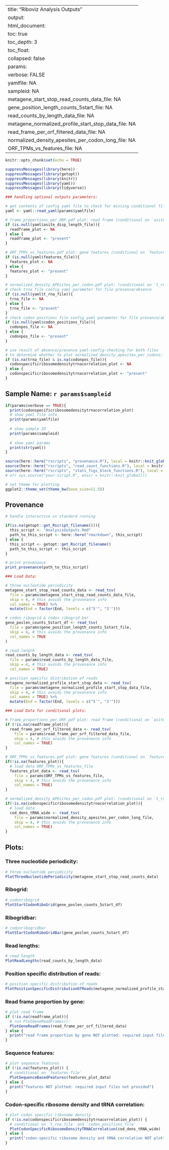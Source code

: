 
---
title: "Riboviz Analysis Outputs"
output: 
  html_document:
    toc: true
    toc_depth: 3
    toc_float:
      collapsed: false
params: 
  verbose: FALSE
  yamlfile: NA
  sampleid: NA
  metagene_start_stop_read_counts_data_file: NA
  gene_position_length_counts_5start_file: NA
  read_counts_by_length_data_file: NA
  metagene_normalized_profile_start_stop_data_file: NA
  read_frame_per_orf_filtered_data_file: NA
  normalized_density_apesites_per_codon_long_file: NA
  ORF_TPMs_vs_features_file: NA
---

```r
knitr::opts_chunk$set(echo = TRUE)

suppressMessages(library(here))
suppressMessages(library(getopt))
suppressMessages(library(knitr)) 
suppressMessages(library(yaml))
suppressMessages(library(tidyverse))
```

```r

### handling optional outputs parameters: 

# get contents of config yaml file to check for missing conditional files
yaml <- yaml::read_yaml(params$yamlfile)

# frame_proportions_per_ORF.pdf plot: read frame (conditional on `asite_disp_length_file`) 
if (is.null(yaml$asite_disp_length_file)){
  readframe_plot <- NA
} else {
  readframe_plot <- "present"
}

# ORF_TPMs_vs_features.pdf plot: gene features (conditional on `features_file`)
if (is.null(yaml$features_file)){
  features_plot <- NA
} else {
  features_plot <- "present"
}

# normalized_density_APEsites_per_codon.pdf plot: (conditional on `t_rna_file` and `codon_positions_file`)
# check trna file config yaml parameter for file presence/absence
if (is.null(yaml$t_rna_file)){
  trna_file <- NA
} else {
  trna_file <- "present"
}
# check codon positions file config yaml parameter for file presence/absence
if (is.null(yaml$codon_positions_file)){
  codonpos_file <- NA
} else {
  codonpos_file <- "present"
}

# use result of absence/presence yaml-config-checking for both files 
# to determine whether to plot normalized_density_apesites_per_codons:
if (is.na(trna_file) & is.na(codonpos_file)){
  codonspecificribosomedensitytrnacorrelation_plot <- NA
} else {
  codonspecificribosomedensitytrnacorrelation_plot <- "present"
}
```

## Sample Name: `r params$sampleid`

```r

if(params$verbose == TRUE){
  print(codonspecificribosomedensitytrnacorrelation_plot)
  # show yaml file info
  print(params$yamlfile)
  
  # show sample ID
  print(params$sampleid)
  
  # show yaml params
  print(str(yaml))
}
```

```r

source(here::here("rscripts", "provenance.R"), local = knitr::knit_global())
source(here::here("rscripts", "read_count_functions.R"), local = knitr::knit_global())
source(here::here("rscripts", "stats_figs_block_functions.R"), local = knitr::knit_global())
# o?r sys.source("your-script.R", envir = knitr::knit_global())

# set theme for plotting
ggplot2::theme_set(theme_bw(base_size=11.5))
```

## Provenance

```r
# handle interactive vs standard running

if(is.na(getopt::get_Rscript_filename())){
  this_script <- "AnalysisOutputs.Rmd"
  path_to_this_script <- here::here("rmarkdown", this_script)
} else {
  this_script <- getopt::get_Rscript_filename()
  path_to_this_script <- this_script
}

# print provenance
print_provenance(path_to_this_script)
```

```r

### Load Data: 

# three nucleotide periodicity
metagene_start_stop_read_counts_data <- read_tsv(
  file = params$metagene_start_stop_read_counts_data_file, 
  skip = 4, # this avoids the provenance info
  col_names = TRUE) %>%
  mutate(End = factor(End, levels = c("5'", "3'")))

# codon ribogrid & codon ribogrid bar
gene_poslen_counts_5start_df <- read_tsv(
  file = params$gene_position_length_counts_5start_file, 
  skip = 4, # this avoids the provenance info
  col_names = TRUE
)

# read length
read_counts_by_length_data <- read_tsv(
  file = params$read_counts_by_length_data_file, 
  skip = 4, # this avoids the provenance info
  col_names = TRUE)

# position specific distribution of reads 
metagene_normalized_profile_start_stop_data <- read_tsv(
  file = params$metagene_normalized_profile_start_stop_data_file, 
  skip = 4, # this avoids the provenance info
  col_names = TRUE) %>%
  mutate(End = factor(End, levels = c("5'", "3'")))

### Load Data for conditional plots:

# frame_proportions_per_ORF.pdf plot: read frame (conditional on `asite_disp_length_file`) 
if (!is.na(readframe_plot)){
  read_frame_per_orf_filtered_data <- read_tsv(
    file = params$read_frame_per_orf_filtered_data_file, 
    skip = 4, # this avoids the provenance info
    col_names = TRUE)
}

# ORF_TPMs_vs_features.pdf plot: gene features (conditional on `features-file`)
if(!is.na(features_plot)){
  # load data ORF_TPMs_vs_features_file
  features_plot_data <- read_tsv(
    file = params$ORF_TPMs_vs_features_file, 
    skip = 4, # this avoids the provenance info
    col_names = TRUE)
}

# normalized_density_APEsites_per_codon.pdf plot: (conditional on `t_rna_file` and `codon_positions_file`)
if(!is.na(codonspecificribosomedensitytrnacorrelation_plot)){
  # load data 
  cod_dens_tRNA_wide <- read_tsv(
    file = params$normalized_density_apesites_per_codon_long_file, 
    skip = 4, # this avoids the provenance info
    col_names = TRUE)
}
```

## Plots:

### Three nucleotide periodicity: 

```r

# three nucleotide periodicity
PlotThreeNucleotidePeriodicity(metagene_start_stop_read_counts_data)
```

### Ribogrid: 

```r

# codonribogrid
PlotStartCodonRiboGrid(gene_poslen_counts_5start_df)
```

### Ribogridbar: 

```r

# codonribogridbar
PlotStartCodonRiboGridBar(gene_poslen_counts_5start_df)
```

### Read lengths:

```r

# read length
PlotReadLengths(read_counts_by_length_data)
```

### Position specific distribution of reads:

```r

# position specific distribution of reads
PlotPositionSpecificDistributionOfReads(metagene_normalized_profile_start_stop_data)
```

### Read frame proportion by gene: 

```r

# plot read frame
if (!is.na(readframe_plot)){
  # run PlotGeneReadFrames():
  PlotGeneReadFrames(read_frame_per_orf_filtered_data)
} else {
  print("read frame proportion by gene NOT plotted: required input files not provided")
}
```

### Sequence features: 

```r

# plot sequence features
if (!is.na(features_plot)) {
  # conditional on `features-file`
  PlotSequenceBasedFeatures(features_plot_data)
} else {
  print("features NOT plotted: required input files not provided")
}
```

### Codon-specific ribosome density and tRNA correlation:

```r

# plot codon specific ribosome density 
if (!is.na(codonspecificribosomedensitytrnacorrelation_plot)) {
  # conditional on `t_rna_file` and `codon_positions_file`
  PlotCodonSpecificRibosomeDensityTRNACorrelation(cod_dens_tRNA_wide)
} else {
  print("codon-specific ribosome density and tRNA correlation NOT plotted: required input files not provided")
}
```
